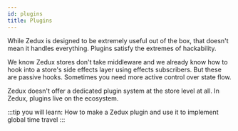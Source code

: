```yaml
---
id: plugins
title: Plugins
---
```


While Zedux is designed to be extremely useful out of the box, that doesn't mean it handles everything. Plugins satisfy the extremes of hackability.

We know Zedux stores don't take middleware and we already know how to hook into a store's side effects layer using effects subscribers. But these are passive hooks. Sometimes you need more active control over state flow.

Zedux doesn't offer a dedicated plugin system at the store level at all. In Zedux, plugins live on the ecosystem.

:::tip you will learn:
How to make a Zedux plugin and use it to implement global time travel
:::
